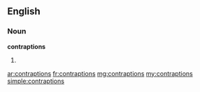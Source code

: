 ==English==

===Noun===
'''contraptions'''

# {{plural of|[[contraption]]}}

[[ar:contraptions]]
[[fr:contraptions]]
[[mg:contraptions]]
[[my:contraptions]]
[[simple:contraptions]]